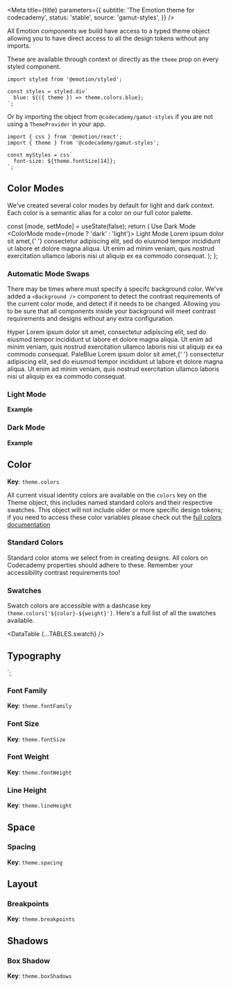 


<Meta
  title={title}
  parameters={{
    subtitle: 'The Emotion theme for codecademy',
    status: 'stable',
    source: 'gamut-styles',
  }}
/>

All Emotion components we build have access to a typed theme object allowing you to have direct access to all the design tokens without any imports.

These are available through context or directly as the `theme` prop on every styled component.

```tsx
import styled from '@emotion/styled';

const styles = styled.div`
  blue: ${({ theme }) => theme.colors.blue};
`;
```

Or by importing the object from `@codecademy/gamut-styles` if you are not using a `ThemeProvider` in your app.

```tsx
import { css } from '@emotion/react';
import { theme } from '@codecademy/gamut-styles';

const myStyles = css`
  font-size: ${theme.fontSize[14]};
`;
```

## Color Modes

We've created several color modes by default for light and dark context. Each color is a semantic alias for a color on our full color palette.

  const [mode, setMode] = useState(false);
  return (
    <Box marginY={16} marginBottom={32}>
      <Box fontWeight="title" marginBottom={8}>
        Use Dark Mode <BooleanControl value={mode} onChange={setMode} />
      </Box>
      <ColorMode mode={mode ? 'dark' : 'light'}>
        <Box
          backgroundColor="background"
          textColor="text"
          padding={32}
          borderColor="text"
          borderStyle="solid"
          borderWidth="1px"
        >
          <Text as="h1" fontSize={26} fontWeight="title" marginBottom={16}>
            Light Mode
          </Text>
          <Text as="p" marginBottom={16}>
            Lorem ipsum dolor sit amet,{' '}
            <Anchor>consectetur adipiscing elit</Anchor>, sed do eiusmod tempor
            incididunt ut labore et dolore magna aliqua. Ut enim ad minim
            veniam, quis nostrud exercitation ullamco laboris nisi ut aliquip ex
            ea commodo consequat.
          </Text>
        </Box>
      </ColorMode>
    </Box>
  );
};

<ColorModeExample />

### Automatic Mode Swaps

There may be times where must specify a specifc background color. We've added a `<Background />` component to detect the contrast requirements of the current color mode, and detect if it needs to be changed. Allowing you to be sure that all components inside your background will meet contrast requirements and designs without any extra configuration.

<Background backgroundColor="hyper">
  <Box
    textColor="text"
    padding={32}
    borderColor="text"
    borderStyle="solid"
    borderWidth="1px"
  >
    <Text as="h1" fontSize={26} fontWeight="title" marginBottom={16}>
      Hyper
    </Text>
    <Text as="p" marginBottom={16}>
      Lorem ipsum dolor sit amet, <Anchor>consectetur adipiscing elit</Anchor>,
      sed do eiusmod tempor incididunt ut labore et dolore magna aliqua. Ut enim
      ad minim veniam, quis nostrud exercitation ullamco laboris nisi ut aliquip
      ex ea commodo consequat.
    </Text>
    <Background backgroundColor="paleBlue">
      <Box
        textColor="text"
        padding={32}
        borderColor="text"
        borderStyle="solid"
        borderWidth="1px"
      >
        <Text as="h1" fontSize={26} fontWeight="title" marginBottom={16}>
          PaleBlue
        </Text>
        <Text as="p" marginBottom={16}>
          Lorem ipsum dolor sit amet,{' '}
          <Anchor>consectetur adipiscing elit</Anchor>, sed do eiusmod tempor
          incididunt ut labore et dolore magna aliqua. Ut enim ad minim veniam,
          quis nostrud exercitation ullamco laboris nisi ut aliquip ex ea
          commodo consequat.
        </Text>
      </Box>
    </Background>
  </Box>
</Background>

### Light Mode

<Story name="light mode">
  <DataTable {...TABLES.lightMode} />
</Story>

**Example**

### Dark Mode

<Story name="dark mode">
  <DataTable {...TABLES.darkMode} />
</Story>

**Example**

## Color

**Key**: `theme.colors`

All current visual identity colors are available on the `colors` key on the Theme object, this includes named standard colors and their respective swatches. This object will not include older or more specific design tokens; if you need to access these color variables please check out the [full colors documentation](/?path=/docs/foundations-colors--standard)

### Standard Colors

Standard color atoms we select from in creating designs. All colors on Codecademy properties should adhere to these. Remember your accessibility contrast requirements too!

<Story name="colors">
  <DataTable {...TABLES.color} />
</Story>

### Swatches

Swatch colors are accessible with a dashcase key `theme.colors['${color}-${weight}']`. Here's a full list of all the swatches available.

<DataTable {...TABLES.swatch} />

## Typography


`;

### Font Family

**Key**: `theme.fontFamily`

<Story name="fontFamily">
  <DataTable {...TABLES.fontFamily} />
</Story>

### Font Size

**Key**: `theme.fontSize`

<Story name="fontSize">
  <DataTable {...TABLES.fontSize} />
</Story>

### Font Weight

**Key**: `theme.fontWeight`

<Story name="fontWeight">
  <DataTable {...TABLES.fontWeight} />
</Story>

### Line Height

**Key**: `theme.lineHeight`

<Story name="lineHeight">
  <DataTable {...TABLES.lineHeight} />
</Story>

## Space

### Spacing

**Key**: `theme.spacing`

<Story name="spacing">
  <DataTable {...TABLES.space} />
</Story>

## Layout

### Breakpoints

**Key**: `theme.breakpoints`

<Story name="breakpoints">
  <DataTable {...TABLES.breakpoint} />
</Story>

## Shadows

### Box Shadow

**Key**: `theme.boxShadows`

<Story name="boxShadows">
  <DataTable {...TABLES.boxShadow} />
</Story>
